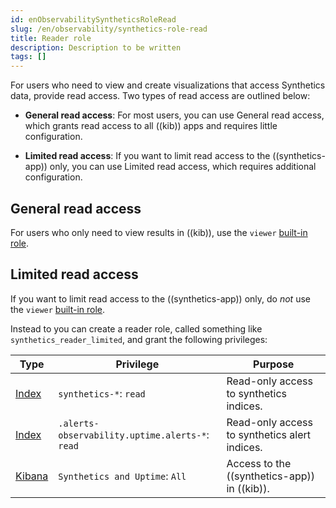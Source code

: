 ```yaml
---
id: enObservabilitySyntheticsRoleRead
slug: /en/observability/synthetics-role-read
title: Reader role
description: Description to be written
tags: []
---
```


<div id="synthetics-role-read"></div>

For users who need to view and create visualizations that access Synthetics data,
provide read access. Two types of read access are outlined below:

* **General read access**: For most users, you can use <DocLink id="enObservabilitySyntheticsRoleRead" section="general-read-access">General read access</DocLink>,
    which grants read access to all ((kib)) apps and requires little configuration.

* **Limited read access**: If you want to limit read access to the ((synthetics-app)) only,
    you can use <DocLink id="enObservabilitySyntheticsRoleRead" section="limited-read-access">Limited read access</DocLink>, which requires additional configuration.

<div id="synthetics-read-privileges-general"></div>

## General read access

For users who only need to view results in ((kib)),
use the `viewer` [built-in role](((ref))/built-in-roles.html).

<div id="synthetics-read-privileges-limited"></div>

## Limited read access

If you want to limit read access to the ((synthetics-app)) only, do _not_ use the
`viewer` [built-in role](((ref))/built-in-roles.html).

Instead to you can create a reader role, called something like `synthetics_reader_limited`,
and grant the following privileges:

| Type | Privilege | Purpose |
|---|---|---|
| [Index](((ref))/security-privileges.html#privileges-list-indices) | `synthetics-*`: `read` | Read-only access to synthetics indices. |
| [Index](((ref))/security-privileges.html#privileges-list-indices) | `.alerts-observability.uptime.alerts-*`: `read` | Read-only access to synthetics alert indices. |
| [Kibana](((kibana-ref))/kibana-privileges.html) | `Synthetics and Uptime`: `All` | Access to the ((synthetics-app)) in ((kib)). |
